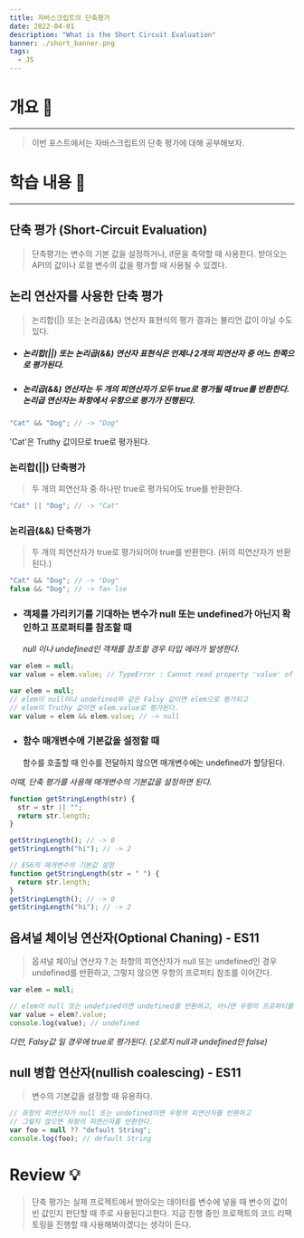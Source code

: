 ```yaml
---
title: 자바스크립트의 단축평가
date: 2022-04-01
description: "What is the Short Circuit Evaluation"
banner: ./short_banner.png
tags:
  - JS
---
```


# 개요 🛫

---

> 이번 포스트에서는 자바스크립트의 단축 평가에 대해 공부해보자.

# 학습 내용 📖

---

## 단축 평가 (Short-Circuit Evaluation)

> 단축평가는 변수의 기본 값을 설정하거나, if문을 축약할 때 사용한다. 받아오는 API의 값이나 로컬 변수의 값을 평가할 때 사용될 수 있겠다.

## 논리 연산자를 사용한 단축 평가

> 논리합(||) 또는 논리곱(&&) 연산자 표현식의 평가 결과는 불리언 값이 아닐 수도 있다.

- ##### _논리합(||) 또는 논리곱(&&) 연산자 표현식은 언제나 2개의 피연산자 중 어느 한쪽으로 평가된다._
- ##### _논리곱(&&) 연산자는 두 개의 피연산자가 모두 true로 평가될 때 true를 반환한다. 논리곱 연산자는 좌항에서 우항으로 평가가 진행된다._

```javascript
"Cat" && "Dog"; // -> "Dog"
```

'Cat'은 Truthy 값이므로 true로 평가된다.

### 논리합(||) 단축평가

> 두 개의 피연산자 중 하나만 true로 평가되어도 true를 반환한다.

```javascript
"Cat" || "Dog"; // -> "Cat"
```

### 논리곱(&&) 단축평가

> 두 개의 피연산자가 true로 평가되어야 true를 반환한다. (뒤의 피연산자가 반환된다.)

```javascript
"Cat" && "Dog"; // -> "Dog"
false && "Dog"; // -> fa> lse
```

- ### 객체를 가리키기를 기대하는 변수가 null 또는 undefined가 아닌지 확인하고 프로퍼티를 참조할 때
  _null 이나 undefined인 객채를 참조할 경우 타입 에러가 발생한다._

```javascript
var elem = null;
var value = elem.value; // TypeError : Cannot read property 'value' of null
```

```javascript
var elem = null;
// elem이 null이나 undefined와 같은 Falsy 값이면 elem으로 평가되고
// elem이 Truthy 값이면 elem.value로 평가된다.
var value = elem && elem.value; // -> null
```

- ### 함수 매개변수에 기본값을 설정할 때
  함수를 호출할 때 인수를 전달하지 않으면 매개변수에는 undefined가 할당된다.

_이때, 단축 평가를 사용해 매개변수의 기본값을 설정하면 된다._

```javascript
function getStringLength(str) {
  str = str || "";
  return str.length;
}

getStringLength(); // -> 0
getStringLength("hi"); // -> 2

// ES6의 매개변수의 기본값 설정
function getStringLength(str = " ") {
  return str.length;
}
getStringLength(); // -> 0
getStringLength("hi"); // -> 2
```

## 옵셔널 체이닝 연산자(Optional Chaning) - ES11

> 옵셔널 체이닝 연산자 ?.는 좌항의 피연산자가 null 또는 undefined인 경우 undefined를 반환하고, 그렇지 않으면 우항의 프로퍼티 참조를 이어간다.

```javascript
var elem = null;

// elem이 null 또는 undefined이면 undefined를 반환하고, 아니면 우항의 프로퍼티를 참조한다.
var value = elem?.value;
console.log(value); // undefined
```

_다만, Falsy값 일 경우에 true로 평가된다. (오로지 null과 undefined만 false)_

## null 병합 연산자(nullish coalescing) - ES11

> 변수의 기본값을 설정할 때 유용하다.

```javascript
// 좌항의 피연산자가 null 또는 undefined이면 우항의 피연산자를 반환하고
// 그렇지 않으면 좌항의 피연산자를 반환한다.
var foo = null ?? "default String";
console.log(foo); // default String
```

# Review 💡

> 단축 평가는 실제 프로젝트에서 받아오는 데이터를 변수에 넣을 때 변수의 값이 빈 값인지 판단할 때 주로 사용된다고한다. 지금 진행 중인 프로젝트의 코드 리팩토링을 진행할 때 사용해봐야겠다는 생각이 든다.
